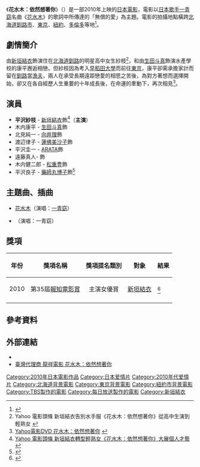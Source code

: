 {{Infobox Film
| name               = 《花水木：依然想著你》
| original_name  = {{lang|ja|ハナミズキ}}
| image              = hanamizuki.jpg
| caption            = 
| production_company = [[東寶株式會社|東寶株式會社]]
| director           = [[土井裕泰|土井裕泰]]
| executive_producer = [[濱名一哉|濱名一哉]]
| producer           = [[土井裕泰|土井裕泰]]
| writer             = [[吉田紀子|吉田紀子]]
| narrator           = 
| starring           = [[新垣結衣|新垣結衣]]
| music              = [[羽毛田丈史|羽毛田丈史]]
| cinematography     = [[佐佐木原保志|佐佐木原保志]]
| editing            = [[穂垣順之助|穂垣順之助]]
| studio             = 
| distributor        = [[東寶株式會社|東寶株式會社]]
| released           = {{Flagicon|Japan}} 2010年8月21日<br/> {{flagicon|ROC}} 2010年12月31日 <br/> {{flagicon|HKG}} 2011年3月17日
| sec-title          =
| rate               = 
| runtime            = 128分鐘
| country            = {{JPN}}
| language           = [[日語|日語]]
| imdb_id            = 
| amg_id             = 
| budget             = 550萬[[美元|美元]]<ref>[http://www.imdb.com/title/tt1629284/business?ref_=tt_dt_bus IMDB]</ref>
| gross              = {{Flagicon|JPN}} 28.3億[[日圓|日圓]]<ref>2010年度興収10億円以上番組　(日本映画製作者連盟 2011年1月発表）</ref><br>{{Flagicon|ROC}} 5.6萬美元<ref>{{cite web | url=http://www.boxofficemojo.com/movies/intl/?id=_fHANAMIZUKI01&country=JP&wk=2010W34&id=_fHANAMIZUKI01&p=.htm | title=Hanamizuki (2010) | accessdate=2014-03-16 | archive-date=2014-03-16 | archive-url=https://web.archive.org/web/20140316140736/http://www.boxofficemojo.com/movies/intl/?id=_fHANAMIZUKI01&country=JP&wk=2010W34&id=_fHANAMIZUKI01&p=.htm | dead-url=no }}</ref><br>{{Flagicon|HKG}} 4.6萬美元<br>{{Flagicon|THA}} 2.3萬美元
| preceded_by        = 
| followed_by        = 
| website            = 
}}
《'''花水木：依然想著你'''》（{{lang-ja|ハナミズキ}}）是一部2010年上映的[[日本電影|日本電影]]，電影以[[日本|日本]][[歌手|歌手]][[一青窈|一青窈]]名曲《[[花水木_(單曲)|花水木]]》的歌詞中所傳達的「無償的愛」為主題。電影的拍攝地點橫跨[[北海道|北海道]][[釧路市|釧路市]]、[[東京|東京]]、[[紐約|紐約]]、[[多倫多|多倫多]]等地<ref>{{Cite web |url=http://tw.movie.yahoo.com/movieinfo_main.html/id=3692 |title=Yahoo電影簡介 花水木：依然想著你 |accessdate=2011-05-02 |archive-date=2011-02-03 |archive-url=https://web.archive.org/web/20110203225307/http://tw.movie.yahoo.com/movieinfo_main.html/id=3692 |dead-url=no }}</ref>。

==劇情簡介==
由[[新垣結衣|新垣結衣]]飾演住在[[北海道|北海道]][[釧路市|釧路]]的明星高中女生紗枝<ref>Yahoo 電影頭條 新垣結衣告別水手服《花水木：依然想著你》從高中生演到輕熟女 {{cite web |url=http://tw.movie.yahoo.com/movieheadline/d/a/101129/3/mht.html |title=存档副本 |accessdate=2011-05-02 |deadurl=yes |archiveurl=https://web.archive.org/web/20110106035241/http://tw.movie.yahoo.com/movieheadline/d/a/101129/3/mht.html |archivedate=2011-01-06 }}</ref>，和由[[生田斗真|生田斗真]]飾演水產學校的康平邂逅相戀。但紗枝因為考入[[早稻田大學|早稻田大學]]而前往[[東京|東京]]，康平卻需承擔家計而留在[[釧路市|釧路]]當[[漁夫|漁夫]]，兩人在承受長期遠距戀愛的相思之苦後，為對方著想而選擇開始，卻又在各自經歷人生重要的十年成長後，在命運的牽動下，再次相見<ref>[http://tw.movie.yahoo.com/movieinfo_dvd.html/id=2199&type=dvd Yahoo電影DVD 花水木：依然想著你] {{webarchive|url=https://web.archive.org/web/20110312030312/http://tw.movie.yahoo.com/movieinfo_dvd.html/id%3D2199%26type%3Ddvd |date=2011-03-12 }}</ref>。

==演員==
*'''平沢紗枝''' - [[新垣結衣|新垣結衣]]飾<ref>[http://tw.movie.yahoo.com/movieheadline/d/a/101220/3/mrb.html Yahoo 電影頭條 新垣結衣轉型輕熟女《花水木：依然想著你》大展個人才藝] {{webarchive|url=https://web.archive.org/web/20110111202931/http://tw.movie.yahoo.com/movieheadline/d/a/101220/3/mrb.html |date=2011-01-11 }}</ref>（'''主演'''）
*木内康平 - [[生田斗真|生田斗真]]飾
*北見純一 - [[向井理|向井理]]飾
*渡辺律子 - [[蓮佛美沙子|蓮佛美沙子]]飾
*平沢圭一 - [[ARATA|ARATA]]飾
*遠藤真人- {{link-ja|木村祐一|木村祐一}}飾
*木内健二郎 - [[松重豊|松重豊]]飾
*平沢良子 - [[藥師丸博子|藥師丸博子]]飾<ref>{{Cite web |url=http://longshong.pixnet.net/blog/category/1730759 |title=臺灣代理商 龍祥電影 日本賣座冠軍純愛鉅獻 - 花水木：依然想著你 |accessdate=2011-05-02 |archive-date=2010-12-30 |archive-url=https://web.archive.org/web/20101230182349/http://longshong.pixnet.net/blog/category/1730759 |dead-url=no }}</ref>

==主題曲、插曲==
* [[花水木_(單曲)|花水木]]（演唱：[[一青窈|一青窈]]）
* {{link-ja|踩影子|影踏み}}（演唱：一青窈）
== 獎項 ==
{| class="wikitable"
! 年份 !! 獎項名稱 !! 獎項提名類別 !! 對象 !! 結果
|-
| 2010 || 第35屆[[報知電影賞|報知電影賞]] ||<center>主演女優賞</center>||<center>[[新垣結衣|新垣結衣]]</center> ||{{nom}}<ref>{{cite web |url=https://ameblo.jp/sumoman/entry-10710299812.html |title=第35回報知映画賞-ノミネート作品決定！ |publisher= |date=2010-11-17 |accessdate=2017-11-29 |language=zh}}</ref>
|-
|}

==參考資料==
<references />

==外部連結==
*{{imdb title|tt1629284|花水木}}
*[http://longshong.pixnet.net/blog/post/33180231 臺灣代理商 龍祥電影 花水木：依然想著你] {{Wayback|url=http://longshong.pixnet.net/blog/post/33180231 |date=20110514155932 }}
{{DEFAULTSORT:Hanamizuki}}
[[Category:2010年日本電影作品|Category:2010年日本電影作品]]
[[Category:日本爱情片|Category:日本爱情片]]
[[Category:2010年代爱情片|Category:2010年代爱情片]]
[[Category:北海道背景電影|Category:北海道背景電影]]
[[Category:東京背景電影|Category:東京背景電影]]
[[Category:紐約市背景電影|Category:紐約市背景電影]]
[[Category:TBS製作的電影|Category:TBS製作的電影]]
[[Category:每日放送製作的電影|Category:每日放送製作的電影]]
[[Category:新垣結衣|Category:新垣結衣]]